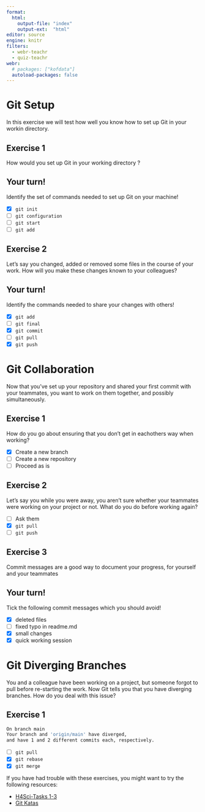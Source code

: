 ```yaml
---
format:
  html: 
    output-file: "index"
    output-ext:  "html"
editor: source
engine: knitr
filters:
  - webr-teachr
  - quiz-teachr
webr:
  # packages: ["kofdata"]
  autoload-packages: false
---
```



# Git Setup

In this exercise we will test how well you know how to set up Git in your workin directory.

## Exercise 1

How would you set up Git in your working directory ?

::: {.callout-caution}
## Your turn!
Identify the set of commands needed to set up Git on your machine!
:::

:::{.quiz-multichoice}
- [X] [`git init`]{hint="o"}
- [ ] [`git configuration`]{hint="x"}
- [ ] [`git start`]{hint="x"}
- [ ] [`git add`]{hint="x"}
:::


## Exercise 2

Let's say you changed, added or removed some files in the course of your work. How will you make these changes known to your colleagues?

::: {.callout-caution}
## Your turn!
Identify the commands needed to share your changes with others!
:::

:::{.quiz-multichoice}
- [X] [`git add`]{hint="o"}
- [ ] [`git final`]{hint="x"}
- [X] [`git commit`]{hint="o"}
<!-- TODO: determine whether you need to add the whole command, e.g. `Git commit -m "xyz"` -->
- [ ] [`git pull`]{hint="x"}
- [X] [`git push`]{hint="o"}
:::

# Git Collaboration 
Now that you've set up your repository and shared your first commit with your teammates, you want to work on them together, and possibly simultaneously. 

## Exercise 1
How do you go about ensuring that you don't get in eachothers way when working?

:::{.quiz-multichoice}

- [X] [Create a new branch]{hint="o"}
- [ ] [Create a new repository]{hint="x"}
- [ ] [Proceed as is]{hint="x"}
:::

## Exercise 2

Let's say you while you were away, you aren't sure whether your teammates were working on your project or not. What do you do before working again?

:::{.quiz-multichoice}

- [ ] [Ask them]{hint="x"}
- [X] [`git pull`]{hint="o"}
- [ ] [`git push`]{hint="x"}

:::


## Exercise 3

Commit messages are a good way to document your progress, for yourself and your teammates 

::: {.callout-caution}
## Your turn!
Tick the following commit messages which you should avoid!
:::

:::{.quiz-multichoice}
- [X] [deleted files]{hint="o"}
- [ ] [fixed typo in readme.md]{hint="x"}
- [X] [small changes]{hint="o"}
- [X] [quick working session]{hint="o"}
:::
<!-- # Git Merge Conflicts

You and your colleagues were dilligent in your collaboration, but for some unknown reason, you still get the following output when trying to push your changes:

```bash
CONFLICT (content): Merge conflict in file-name.txt
Automatic merge failed; fix conflicts and then commit the result.
```

How would you go about fixing this?

:::{.quiz-multichoice}

- [X] [check in which file the conflict happened]{hint="o"}
- [X] []{hint="o"}
- [ ] [`git push`]{hint="x"}

::: -->



# Git Diverging Branches

You and a colleague have been working on a project, but someone forgot to pull before re-starting the work. 
Now Git tells you that you have diverging branches. How do you deal with this issue?

## Exercise 1

```bash
On branch main
Your branch and 'origin/main' have diverged,
and have 1 and 2 different commits each, respectively.
```

:::{.quiz-multichoice}
- [ ] [`git pull`]{hint="x"}
- [X] [`git rebase`]{hint="o"}
- [X] [`git merge`]{hint="o"}
:::

::: {.callout-caution}
If you have had trouble with these exercises, you might want to try the following resources:

- [H4Sci-Tasks 1-3](https://github.com/h4sci/h4sci-tasks/issues)
- [Git Katas](https://github.com/eficode-academy/git-katas)

:::